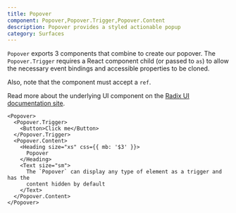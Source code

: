 ```yaml
---
title: Popover
component: Popover,Popover.Trigger,Popover.Content
description: Popover provides a styled actionable popup
category: Surfaces
---
```


`Popover` exports 3 components that combine to create our popover. The `Popover.Trigger` requires a React component child (or passed to `as`) to allow the necessary event bindings and accessible properties to be cloned.

Also, note that the component must accept a `ref`.

Read more about the underlying UI component on the [Radix UI documentation site](https://radix-ui.com/primitives/docs/components/popover).

```tsx preview
<Popover>
  <Popover.Trigger>
    <Button>Click me</Button>
  </Popover.Trigger>
  <Popover.Content>
    <Heading size="xs" css={{ mb: '$3' }}>
      Popover
    </Heading>
    <Text size="sm">
      The `Popover` can display any type of element as a trigger and has the
      content hidden by default
    </Text>
  </Popover.Content>
</Popover>
```
